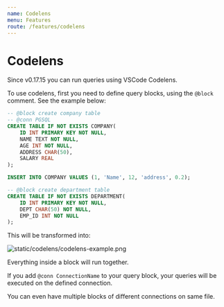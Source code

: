 ```yaml
---
name: Codelens
menu: Features
route: /features/codelens
---
```


# Codelens

Since v0.17.15 you can run queries using VSCode Codelens.

To use codelens, first you need to define query blocks, using the `@block` comment. See the example below:
```sql
-- @block create company table
-- @conn PGSQL
CREATE TABLE IF NOT EXISTS COMPANY(
    ID INT PRIMARY KEY NOT NULL,
    NAME TEXT NOT NULL,
    AGE INT NOT NULL,
    ADDRESS CHAR(50),
    SALARY REAL
);

INSERT INTO COMPANY VALUES (1, 'Name', 12, 'address', 0.2);

-- @block create department table
CREATE TABLE IF NOT EXISTS DEPARTMENT(
    ID INT PRIMARY KEY NOT NULL,
    DEPT CHAR(50) NOT NULL,
    EMP_ID INT NOT NULL
);
```

This will be transformed into:

![static/codelens/codelens-example.png](https://raw.githubusercontent.com/mtxr/vscode-sqltools/master/static/codelens/codelens-example.png)

Everything inside a block will run together.

If you add `@conn ConnectionName` to your query block, your queries will be executed on the defined connection.

You can even have multiple blocks of different connections on same file.
